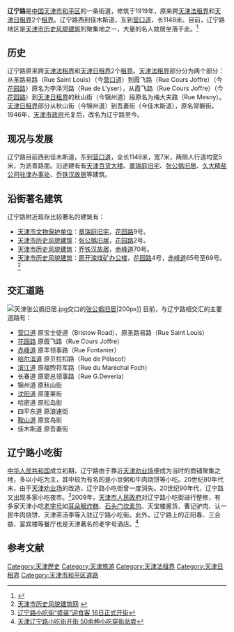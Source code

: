{{Infobox China Road
|路牌类型=Tianjin
|中文道路名称=辽宁路
|道路方向=WE
|道路名称拼音=LIAO NING LU
|图片= File:原开滦煤矿办公楼侧面.jpg
|图片说明=辽宁路与[[赤峰道|赤峰道]]交口的[[原开滦煤矿办公楼|原开滦煤矿办公楼]]
|道路属性=普通道路
|道路总长度=1.148
|所在地区=[[和平区_(天津市)|和平区]]
|起点=[[营口道|营口道]]
|终点=佳木斯道
|道路命名日期=1946年
|道路旧名=梅大夫路<br />李泽河路<br />常磐街
|道路动工日期=1919年
|收费=
}}

'''辽宁路'''是[[中国|中国]][[天津市|天津市]][[和平区_(天津市)|和平区]]的一条街道，修筑于1919年，原来跨[[天津法租界|天津法租界]]和[[天津日租界|天津日租界]]2个[[天津租界|租界]]。辽宁路西到佳木斯道，东到[[营口道|营口道]]，长1148米。目前，辽宁路地区是[[天津市历史风貌建筑|天津市历史风貌建筑]]的聚集地之一，大量的名人故居坐落于此。<ref>{{Cite web |url=http://www.tjhp.gov.cn/servlet/ContentServer?cid=1105523261039&pagename=tjhp%2FPage%2Fsub-t46&lv=2&lv2=1100820937330&lv1=1087380370033&c=Page |title=和平区志 |access-date=2011-10-03 |archive-url=https://web.archive.org/web/20131113210547/http://www.tjhp.gov.cn/servlet/ContentServer?cid=1105523261039&pagename=tjhp%2FPage%2Fsub-t46&lv=2&lv2=1100820937330&lv1=1087380370033&c=Page |archive-date=2013-11-13 |dead-url=yes }}</ref>

== 历史 ==
辽宁路原来跨[[天津法租界|天津法租界]]和[[天津日租界|天津日租界]]2个[[天津租界|租界]]。[[天津法租界|天津法租界]]部分分为两个部分：从圣路易路（Rue Saint Louis）（今[[营口道|营口道]]）到霞飞路（Rue Cours Joffre）（今[[花园路_(天津)|花园路]]）原名为李泽河路（Rue de L'yser），从霞飞路（Rue Cours Joffre）（今[[花园路_(天津)|花园路]]）到[[天津日租界|天津日租界]]的秋山街（今锦州道）段原名为梅大夫路（Rue Mesny）。[[天津日租界|天津日租界]]部分从秋山街（今锦州道）到吾妻街（今佳木斯道），原名常磐街。1946年，[[天津市政府_(中华民国)|天津市政府]]光复后，改名为辽宁路至今。

== 现况与发展 ==
辽宁路目前西到佳木斯道，东到[[营口道|营口道]]，全长1148米，宽7米，两侧人行道均宽5米，为沥青路面。沿途建有有[[百货大楼_(天津)|天津百货大楼]]、[[章瑞庭旧宅|章瑞庭旧宅]]、[[张公撝旧居|张公撝旧居]]、[[原久大精盐公司大楼|久大精盐公司驻津办事处]]、[[乔铁汉故居|乔铁汉故居]]等建筑。

== 沿街著名建筑 ==
辽宁路附近现存比较著名的建筑有：
*[[天津市文物保护单位|天津市文物保护单位]]：[[章瑞庭旧宅|章瑞庭旧宅]]，[[花园路_(天津)|花园路]]9号。
*[[天津市历史风貌建筑|天津市历史风貌建筑]]：[[张公撝旧居|张公撝旧居]]，[[花园路_(天津)|花园路]]2号。
*[[天津市历史风貌建筑|天津市历史风貌建筑]]：[[乔铁汉故居|乔铁汉故居]]，[[赤峰道|赤峰道]]70号。
*[[天津市历史风貌建筑|天津市历史风貌建筑]]：[[原开滦煤矿办公楼|原开滦煤矿办公楼]]，[[花园路_(天津)|花园路]]4号，[[赤峰道|赤峰道]]65号至69号。<ref>[http://www.fmjz.cn/Pages/default.aspx 天津市历史风貌建筑网] {{webarchive|url=https://web.archive.org/web/20101211101817/http://www.fmjz.cn/Pages/default.aspx |date=2010-12-11 }}</ref>

== 交汇道路 ==
[[File:天津张公撝旧居.jpg|thumb]]交口的[[张公撝旧居|张公撝旧居]]|200px]]
目前，与辽宁路相交汇的主要道路有：
*[[营口道|营口道]] 原宝士徒道（Bristow Road）、原圣路易路（Rue Saint Louis）
*[[花园路_(天津)|花园路]] 原霞飞路（Rue Cours Joffre）
*[[赤峰道|赤峰道]] 原丰领事路（Rue Fontanier）  
*[[哈尔滨道|哈尔滨道]] 原贝拉扣路（Rue de Pélacot）  
*[[滨江道|滨江道]] 原福煦将军路（Rue du Maréchal Foch）   
*长春道 原窦总领事路（Rue G.Deveria）  
*锦州道 原秋山街 
*[[沈阳道_(天津)|沈阳道]] 原蓬莱街
*哈密道 原松岛街 
*四平东道 原浪速街 
*[[鞍山道|鞍山道]] 原宫岛街
*佳木斯道 原吾妻街

== 辽宁路小吃街 ==
[[中华人民共和国|中华人民共和国]]成立初期，辽宁路由于靠近[[天津劝业场|天津劝业场]]便成为当时的商铺聚集之地，多以小吃为主，其中较为有名的是小豆粥和牛肉烧饼等小吃。20世纪80年代末，由于[[天津劝业场|天津劝业场]]的改造，辽宁路小吃街曾一度消失。20世纪90年代，辽宁路又出现多家小吃夜市。<ref>[http://news.enorth.com.cn/system/2009/04/04/003948613_01.shtml 辽宁路小吃街“盛装”迎食客 16日正式开街]</ref>2009年，[[天津市人民政府|天津市人民政府]]对辽宁路小吃街进行整修，有多家天津小吃[[老字号|老字号]]如[[耳朵眼炸糕|耳朵眼炸糕]]、[[石头门坎素包|石头门坎素包]]、天宝楼酱货、曹记驴肉、认一民牛肉烧饼、天津茶汤李等入驻辽宁路小吃街。此外，辽宁路上的正阳春、三合益、宴宾楼等餐厅也是天津著名的老字号酒店。<ref>[http://shop.tj.soufun.com/2009-4-24/2537829_1.htm 天津辽宁路小吃街开街 50余种小吃穿街品尝]</ref>

==参考文献==
{{reflist}}

{{天津主要商业街}}
[[Category:天津歷史|Category:天津歷史]]
[[Category:天津旅游|Category:天津旅游]]
[[Category:天津法租界|Category:天津法租界]]
[[Category:天津日租界|Category:天津日租界]]
[[Category:天津市和平区道路|Category:天津市和平区道路]]